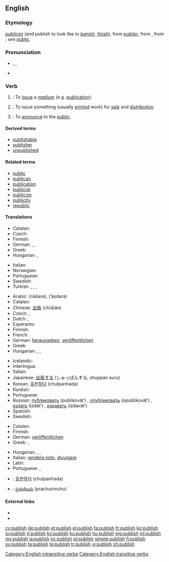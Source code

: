 ==English==
{{wikipedia}}

===Etymology===
{{etyl|enm}} ''[[publicen]]'' (and publish to look like to ''[[banish]]'', ''[[finish]]''), from {{etyl|fro}} ''[[publier]]'', from {{etyl|la}} {{term|publicare||to make public, show or tell to the people, make known, declare, also (and earlier) confiscate for public use}}, from {{term|publicus||pertaining to the people, public}}; see [[public]].

===Pronunciation===
* {{enPR|pŭb'lĭsh}}, {{IPA|/ˈpʌblɪʃ/}}, {{SAMPA|/"pVblIS/}}
* {{audio|En-us-publish.ogg|Audio (US)}}

===Verb===
{{en-verb|publish|es}}

# {{intransitive}}: To [[issue]] a [[medium]] (e.g. [[publication]]).
# {{transitive}}: To issue something (usually [[print]]ed work) for [[sale]] and [[distribution]].
# {{transitive}}: To [[announce]] to the [[public]].

====Derived terms====
* [[publishable]]
* [[publisher]]
* [[unpublished]]

====Related terms====
* [[public]]
* [[publican]]
* [[publication]]
* [[publicist]]
* [[publicize]]
* [[publicity]]
* [[republic]]

====Translations====
{{trans-top|to issue a publication}}
* Catalan: {{t|ca|publicar}}
* Czech: {{t-|cs|vydat}}
* Finnish: {{t|fi|kustantaa}}
* German: {{t+|de|herausgeben}}, {{t|de|publizieren}}, {{t|de|veröffentlichen}}
* Greek: {{t|el|εκδίδω|tr=ekdído|sc=Grek}}
* Hungarian: {{t|hu|kiad}}, {{t|hu|megjelentet}}
{{trans-mid}}
* Italian: {{t+|it|pubblicare}}
* Norwegian: {{t|no|å publicere}}
* Portuguese: {{t+|pt|publicar}}
* Swedish: {{t|sv|att publicera}}
* Turkish: {{t|tr|basmak}}, {{t|tr|çıkarmak}}, {{t|tr|yayımlamak}}, {{t|tr|yayınlamak}}
{{trans-bottom}}

{{trans-top|to issue something (usually printed work) for sale and distribution}}
* Arabic: {{Arab|[[نشر]]}} (nášara), {{Arab|[[أصدر]]}} (ʼáṣdara)
* Catalan: {{t|ca|publicar}}
* Chinese: [[出版]] (chūbǎn)
* Czech: {{t|cs|publikovat}}, {{t|cs|vydat}}
* Dutch: {{t+|nl|publiceren}}, {{t|nl|uitgeven}}
* Esperanto: {{t|eo|publikigi}}
* Finnish: {{t+|fi|kustantaa}}
* French: {{t+|fr|publier}}
* German: [[herausgeben]], [[veröffentlichen]]
* Greek: {{t|el|εκδίδω|tr=ekdído|sc=Grek}}
* Hungarian: {{t+|hu|kiad}}, {{t+|hu|megjelentet}}, {{t|hu|publikál}}
{{trans-mid}}
* Icelandic: {{t-|is|gefa út}}
* Interlingua: {{t|ia|publicar}}
* Italian: {{t+|it|pubblicare}}
* Japanese: [[出版]]する (しゅっぱんする, shuppan suru)
* Korean: [[출판하다]] (chulpanhada)
* Kurdish: {{ku-Arab|[[چاپکردن]]}}
* Portuguese: {{t+|pt|publicar}}
* Russian: [[публиковать]] (publikovát’) {{impf}}, [[опубликовать]] (opublikovát’) {{pf.}}, [[издать]] (izdát’) {{pf.}}, [[издавать]] (izdavát’) {{pf.}}
* Spanish: {{t-|es|publicar}}
* Swedish: {{t|sv|offentliggöra}}
{{trans-bottom}}

{{trans-top|to announce to the public}}
* Catalan: {{t|ca|publicar}}
* Finnish: {{t+|fi|julkaista}}
* German: [[veröffentlichen]]
* Greek: {{t|el|δημοσιεύω|tr=dimosiévo|sc=Grek}}, {{t|el|ανακοινώνω|tr=anakoinóno|sc=Grek}}
{{trans-mid}}
* Hungarian: {{t|hu|közöl}}, {{t|hu|közread}}, {{t|hu|felfed}}
* Italian: [[rendere noto]], [[divulgare]]
* Latin: {{t-|la|condico|alt=condīcō}}
* Portuguese: {{t+|pt|publicar}}, {{t+|pt|anunciar}}
{{trans-bottom}}

{{checktrans-top}}
* {{ttbc|ko}}: [[출판하다]] (chulpanhada)
* {{ttbc|te}}: [[ప్రచురించు]] (prachurimchu)
{{trans-bottom}}

====External links====
* {{R:Webster 1913}}
* {{R:Century 1911}}

[[Category:English intransitive verbs]]
[[Category:English transitive verbs]]

[[cy:publish]]
[[de:publish]]
[[et:publish]]
[[el:publish]]
[[fa:publish]]
[[fr:publish]]
[[ko:publish]]
[[io:publish]]
[[it:publish]]
[[kn:publish]]
[[ku:publish]]
[[hu:publish]]
[[mg:publish]]
[[ml:publish]]
[[my:publish]]
[[ja:publish]]
[[oc:publish]]
[[pl:publish]]
[[simple:publish]]
[[fi:publish]]
[[sv:publish]]
[[ta:publish]]
[[te:publish]]
[[tr:publish]]
[[vi:publish]]
[[zh:publish]]